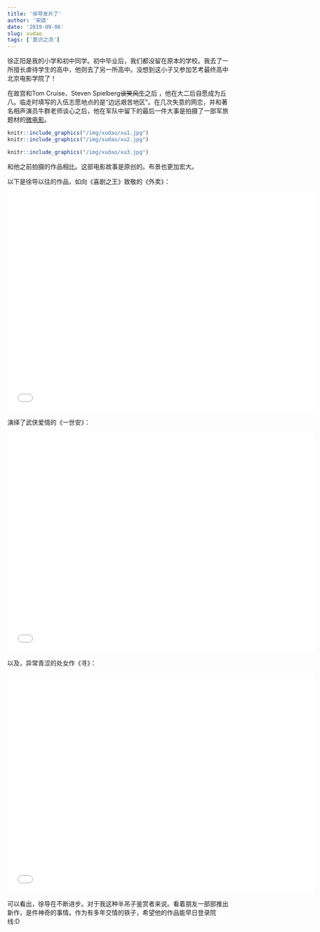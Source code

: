 ```yaml
---
title: '徐导发片了'
author: '宋骁'
date: '2019-09-06'
slug: xudao
tags: ['意识之流']
---
```


徐正阳是我的小学和初中同学。初中毕业后，我们都没留在原本的学校。我去了一所擅长虐待学生的高中，他则去了另一所高中。没想到这小子又参加艺考最终高中北京电影学院了！  

在故宫和Tom Cruise、Steven Spielberg~~谈笑风生~~之后 ，他在大二后自愿成为丘八。临走时填写的入伍志愿地点的是“边远艰苦地区”。在几次失意的网恋，并和著名相声演员牛群老师谈心之后，他在军队中留下的最后一件大事是拍摄了一部军旅题材的[微电影](https://mp.weixin.qq.com/s/PofOYVY_VN0tOkjUhE58mw)。 

```r
knitr::include_graphics("/img/xudao/xu1.jpg")
knitr::include_graphics("/img/xudao/xu2.jpg")
```

```r
knitr::include_graphics("/img/xudao/xu3.jpg")
```

和他之前拍摄的作品相比。这部电影故事是原创的。布景也更加宏大。  

以下是徐导以往的作品，如向《喜剧之王》致敬的《外卖》：  

<iframe src="//player.bilibili.com/player.html?aid=7964811&cid=13082523&page=1" width="700" height="500" scrolling="no" border="2" frameborder="no" framespacing="0" allowfullscreen="true"> </iframe>

演绎了武侠爱情的《一世安》：  

<iframe src="//player.bilibili.com/player.html?aid=17290218&cid=28252846&page=1" width="700" height="500" scrolling="no" border="2" frameborder="no" framespacing="1" allowfullscreen="true"> </iframe>

以及，异常青涩的处女作《寻》：  

<iframe src="//player.bilibili.com/player.html?aid=37803284&cid=66457550&page=1" width="700" height="500" scrolling="no" border="0" frameborder="no" framespacing="2" allowfullscreen="true"> </iframe>

可以看出，徐导在不断进步。对于我这种半吊子鉴赏者来说。看着朋友一部部推出新作，是件神奇的事情。作为有多年交情的铁子，希望他的作品能早日登录院线:D


















